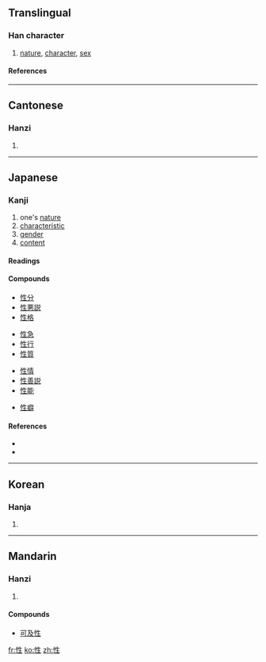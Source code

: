 ==Translingual==
===Han character===
{{Han char|rn=61|rad=心|as=05|sn=8|four=9501<sub>0</sub>|canj=心竹手一 (PHQM)}}
# [[nature]], [[character]], [[sex]]
====References====
{{Han ref|kx=0381.240|dkj=10478|dj=0710.090|hdz=42286.040|uh=6027|ud=24615|bh=A9CA|bd=43466}}
----
==Cantonese==
===Hanzi===
{{yue-hanzi|jyut=|y=sing3}}
# {{defn|Cantonese}}
----
==Japanese==
===Kanji===
{{ja-kanji|grade=5|rs=心05}}
# one's [[nature]]
# [[characteristic]]
# [[gender]]
# [[content]]
====Readings====
{{ja-readings|kanon=[[せい]] (''sei'')|goon=[[しょう]] (''shō'')|kun=[[さが]] (''saga'')|nadzuke=[[なり]] (''nari''), [[もと]] (''moto'')}}
====Compounds====
{{top4}}
*[[性分]]
*[[性悪説]]
*[[性格]]
{{mid4}}
*[[性急]]
*[[性行]]
*[[性質]]
{{mid4}}
*[[性情]]
*[[性善説]]
*[[性能]]
{{mid4}}
*[[性癖]]
{{bottom}}
====References====
*{{S-JIS|90AB}}
*{{JIS|402D}}
----

==Korean==
===Hanja===
{{ko-hanja|hangeul=성|eumhun=|rv=seong|mr=sŏng|y=seng}}
# {{defn|Korean}}
----
==Mandarin==

===Hanzi===
{{cmn-hanzi|pin=[[xìng]] (xing4)|wg=hsing<sup>4</sup>}}

# {{defn|Mandarin}}

====Compounds====
*[[可及性]]

[[fr:性]]
[[ko:性]]
[[zh:性]]